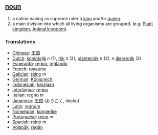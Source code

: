 == [[noun]] ==
#a nation having as supreme ruler a [[king]] and/or [[queen]].
#a main division into which all living organisms are grouped. (e.g. [[Plant kingdom]], [[Animal kingdom]]).

=== Translations ===
*[[Chinese]]: [[王国]]
*[[Dutch]]: [[koninkrijk]] ''n''  (1), [[rijk]] ''n'' (2), [[plantenrijk]] ''n'' (2), ''n'' [[dierenrijk]] (2)
*[[Esperanto]]: [[regno]], [[reĝlando]] 
*[[French]]: [[royaume]]
*[[Galician]]: [[reino]] ''m''
*[[German]]: [[Königreich]]
*[[Indonesian]]: [[raja|kerajaan]]
*[[Interlingua]]: [[regno]]
*[[Italian]]: [[regno]] ''m''
*[[Japanese]]: [[王国]] (おうこく, ōkoku)
*[[Latin]]: [[regnum]]
*[[Norwegian]]: [[kongerike]]
*[[Portuguese]]: [[reino]] ''m''
*[[Spanish]]: [[reino]] ''m''
*[[Volapük]]: [[regän]]